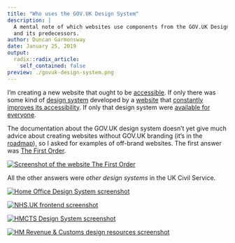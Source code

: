 ```yaml
---
title: "Who uses the GOV.UK Design System"
description: |
  A mental note of which websites use components from the GOV.UK Design System
  and its predecessors.
author: Duncan Garmonsway
date: January 25, 2019
output:
  radix::radix_article:
    self_contained: false
preview: ./govuk-design-system.png
---
```


I'm creating a new website that ought to be
[accessible](https://www.gov.uk/guidance/accessibility-requirements-for-public-sector-websites-and-apps).
If only there was some kind of [design
system](https://design-system.service.gov.uk/) developed by a
[website](https://gov.uk/) that [constantly improves its
accessibility](https://www.gov.uk/help/accessibility).  If only that design
system were [available for
everyone](https://www.gov.uk/service-manual/design/making-your-service-look-like-govuk#if-your-service-isnt-on-govuk).

The documentation about the GOV.UK design system doesn't yet give much advice
about creating websites without GOV.UK branding (it's in the
[roadmap](https://design-system.service.gov.uk/roadmap/)), so I asked for
examples of off-brand websites.  The first answer was [The First Order](https://yiu.co.uk/starwars/).

[![Screenshot of the website The First Order](./first-order.png)](https://yiu.co.uk/starwars/)

All the other answers were *other design systems* in the UK Civil Service.

[![Home Office Design System screenshot](./home-office.png)](https://home-office-digital-patterns.herokuapp.com/patterns)

[![NHS.UK frontend screenshot](./nhs.png)](https://nhsuk.github.io/nhsuk-frontend/)

[![HMCTS Design System screenshot](./hmcts.png)](https://hmcts-design-system.herokuapp.com/)

[![HM Revenue & Customs design resources screenshot](./hmrc.png)](https://design-resources-for-hmrc.herokuapp.com/design-library/)
